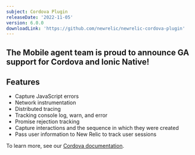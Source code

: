 ```yaml
---
subject: Cordova Plugin
releaseDate: '2022-11-05'
version: 6.0.0
downloadLink: 'https://github.com/newrelic/newrelic-cordova-plugin'
---
```


## The Mobile agent team is proud to announce GA support for Cordova and Ionic Native!

## Features

* Capture JavaScript errors
* Network instrumentation
* Distributed tracing
* Tracking console log, warn, and error
* Promise rejection tracking
* Capture interactions and the sequence in which they were created
* Pass user information to New Relic to track user sessions

To learn more, see our [Cordova documentation](/docs/mobile-monitoring/new-relic-mobile-cordova-phonegap/get-started/introduction-new-relic-cordova).
